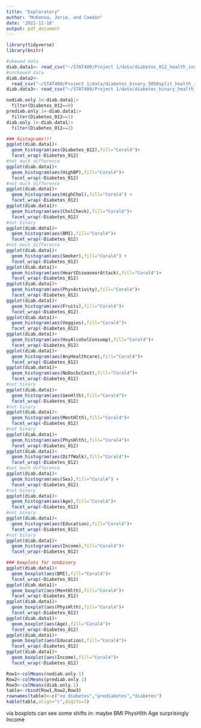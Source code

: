 ```yaml
---
title: "Exploratory"
author: "McKenna, Jorie, and Caedon"
date: '2022-11-10'
output: pdf_document
---
```

```r
library(tidyverse)
library(knitr)
```


```r
#skewed data
diab.data1<- read_csv("~/STAT400/Project 1/data/diabetes_012_health_indicators_BRFSS2015.csv")
#unskewed data
diab.data2<- 
  read_csv("~/STAT400/Project 1/data/diabetes_binary_5050split_health_indicators_BRFSS2015.csv")
diab.data3<- read_csv("~/STAT400/Project 1/data/diabetes_binary_health_indicators_BRFSS2015.csv")

nodiab.only.1<-diab.data1|>
  filter(Diabetes_012==0)
prediab.only.1<-diab.data1|>
  filter(Diabetes_012==1)
diab.only.1<-diab.data1|>
  filter(Diabetes_012==2)
```

```r
### histograms!!!
ggplot(diab.data1)+
  geom_histogram(aes(Diabetes_012),fill="Coral4")+
  facet_wrap(~Diabetes_012)
#not much difference
ggplot(diab.data1)+
  geom_histogram(aes(HighBP),fill="Coral4")+
  facet_wrap(~Diabetes_012) 
#not much difference
ggplot(diab.data1)+
  geom_histogram(aes(HighChol),fill="Coral4") +
  facet_wrap(~Diabetes_012)
ggplot(diab.data1)+
  geom_histogram(aes(CholCheck),fill="Coral4")+
  facet_wrap(~Diabetes_012)
#not binary
ggplot(diab.data1)+
  geom_histogram(aes(BMI),fill="Coral4")+
  facet_wrap(~Diabetes_012)
#not much difference
ggplot(diab.data1)+
  geom_histogram(aes(Smoker),fill="Coral4") +
  facet_wrap(~Diabetes_012)
ggplot(diab.data1)+
  geom_histogram(aes(HeartDiseaseorAttack),fill="Coral4")+
  facet_wrap(~Diabetes_012)
ggplot(diab.data1)+
  geom_histogram(aes(PhysActivity),fill="Coral4")+
  facet_wrap(~Diabetes_012)
ggplot(diab.data1)+
  geom_histogram(aes(Fruits),fill="Coral4")+
  facet_wrap(~Diabetes_012)
ggplot(diab.data1)+
  geom_histogram(aes(Veggies),fill="Coral4")+
  facet_wrap(~Diabetes_012)
ggplot(diab.data1)+
  geom_histogram(aes(HvyAlcoholConsump),fill="Coral4")+
  facet_wrap(~Diabetes_012)
ggplot(diab.data1)+
  geom_histogram(aes(AnyHealthcare),fill="Coral4")+
  facet_wrap(~Diabetes_012)
ggplot(diab.data1)+
  geom_histogram(aes(NoDocbcCost),fill="Coral4")+
  facet_wrap(~Diabetes_012)
#not binary
ggplot(diab.data1)+
  geom_histogram(aes(GenHlth),fill="Coral4")+
  facet_wrap(~Diabetes_012)
#not binary
ggplot(diab.data1)+
  geom_histogram(aes(MentHlth),fill="Coral4")+
  facet_wrap(~Diabetes_012)
#not binary
ggplot(diab.data1)+
  geom_histogram(aes(PhysHlth),fill="Coral4")+
  facet_wrap(~Diabetes_012)
ggplot(diab.data1)+
  geom_histogram(aes(DiffWalk),fill="Coral4")+
  facet_wrap(~Diabetes_012)
#not much difference
ggplot(diab.data1)+
  geom_histogram(aes(Sex),fill="Coral4") +
  facet_wrap(~Diabetes_012)
#not binary
ggplot(diab.data1)+
  geom_histogram(aes(Age),fill="Coral4")+
  facet_wrap(~Diabetes_012)
#not binary
ggplot(diab.data1)+
  geom_histogram(aes(Education),fill="Coral4")+
  facet_wrap(~Diabetes_012)
#not binary
ggplot(diab.data1)+
  geom_histogram(aes(Income),fill="Coral4")+
  facet_wrap(~Diabetes_012)

### boxplots for nonbinary
ggplot(diab.data1)+
  geom_boxplot(aes(BMI),fill="Coral4")+
  facet_wrap(~Diabetes_012)
ggplot(diab.data1)+
  geom_boxplot(aes(MentHlth),fill="Coral4")+
  facet_wrap(~Diabetes_012)
ggplot(diab.data1)+
  geom_boxplot(aes(PhysHlth),fill="Coral4")+
  facet_wrap(~Diabetes_012)
ggplot(diab.data1)+
  geom_boxplot(aes(Age),fill="Coral4")+
  facet_wrap(~Diabetes_012)
ggplot(diab.data1)+
  geom_boxplot(aes(Education),fill="Coral4")+
  facet_wrap(~Diabetes_012)
ggplot(diab.data1)+
  geom_boxplot(aes(Income),fill="Coral4")+
  facet_wrap(~Diabetes_012)

```
```r
Row1<-colMeans(nodiab.only.1)
Row2<-colMeans(prediab.only.1)
Row3<-colMeans(diab.only.1)
table<-rbind(Row1,Row2,Row3)
rownames(table)<-c("no diabetes","prediabetes","diabetes")
kable(table,align="c",digits=3)

```
via boxplots can see some shifts in:
maybe BMI
PhysHlth
Age
surprisingly Income
